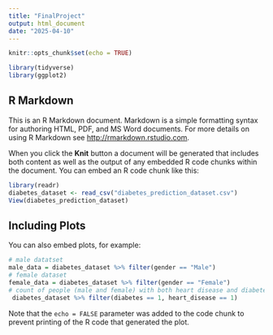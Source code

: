 ```yaml
---
title: "FinalProject"
output: html_document
date: "2025-04-10"
---
```


```r
knitr::opts_chunk$set(echo = TRUE)

library(tidyverse)
library(ggplot2)

```

## R Markdown





This is an R Markdown document. Markdown is a simple formatting syntax for authoring HTML, PDF, and MS Word documents. For more details on using R Markdown see <http://rmarkdown.rstudio.com>.

When you click the **Knit** button a document will be generated that includes both content as well as the output of any embedded R code chunks within the document. You can embed an R code chunk like this:

```r
library(readr)
diabetes_dataset <- read_csv("diabetes_prediction_dataset.csv")
View(diabetes_prediction_dataset)
```

## Including Plots

You can also embed plots, for example:

```r
# male datatset
male_data = diabetes_dataset %>% filter(gender == "Male")
# female dataset
female_data = diabetes_dataset %>% filter(gender == "Female")
# count of people (male and female) with both heart disease and diabetes
 diabetes_dataset %>% filter(diabetes == 1, heart_disease == 1)
```

Note that the `echo = FALSE` parameter was added to the code chunk to prevent printing of the R code that generated the plot.
